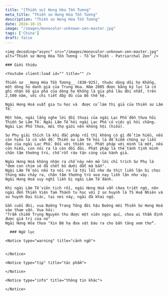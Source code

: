 ```yaml
---
title: "[Thiền sư] Hưng Hóa Tồn Tương"
meta_title: "Thiền sư Hưng Hóa Tồn Tương"
description: "Thiền sư Hưng Hóa Tồn Tương"
date: 2024-10-15
image: "/images/monocolor-unknown-zen-master.jpg"
tags: ['China']
draft: false
---
```


<div className="grid xl:grid-cols-8 lg:grid-cols-8 md:grid-cols-2 sm:grid-cols-2 xs:grid-cols-1 gap-8 bg-body dark:bg-darkmode-body">

  <div className="lg:col-span-3 md:col-span-1">

    <img decoding="async" src="/images/monocolor-unknown-zen-master.jpg" alt="Thiền sư Hưng Hóa Tồn Tương - Tổ Sư Thiền - Patriarchal Zen" />

    ### Giới thiệu

    <Youtube client:load id="" title="" />

    Thiền sư __Hưng Hóa Tồn Tương__ (830-925), thuộc dòng dõi họ Khổng, một dòng họ danh giá của Trung Hoa. Năm 2005 được bằng kỷ lục là có ghi nhận bộ gia phả của dòng họ Khổng là gia phả lâu đời nhất, trên 2,500 năm, với chi tiết đầy đủ của 86 thế hệ.

    Ngài Hưng Hoá xuất gia tu học và  được cử làm thị giả của thiền sư Lâm Tế.

    Một hôm, ngài lắng nghe lời đối thoại của ngài Lạc Phố đến thưa hỏi Thiền Sư Lâm Tế. Ngài Lâm Tể hỏi ngài Lạc Phố có việc gì hỏi chăng.
    Ngài Lạc Phố thưa, mới thọ giới nên không hội (hiểu).

    Sư Phụ giải thích là khi đắc pháp rồi thì không có gì để tìm hiểu, nếu còn hiểu là có vấn đề. Thiền sư Lâm Tế hỏi là để kiểm chứng sự liễu đạo của ngài Lạc Phố. Đối với thiền sư, Phật pháp với mình là một, nếu còn hiểu, con nói ra là còn đối đãi. Phật pháp là thể tánh tịnh minh chân tâm thường trú, chỗ rốt ráo tận cùng của hành giả.

    Ngài Hưng Hoá không nhận ra chỗ này nên mở lời chỉ trích Sư Phụ là "đem con chim sẻ đã chết bỏ dưới đất mà bắn".
    Ngài Lâm Tế nói nếu ta nói ra là tội lỗi như da thịt liền lặn bị chọc thủng máu chảy ra, chân tâm thường trú xưa nay liền lặn như vậy.
    Ngài Hưng Hoá suy nghĩ liền bị ngài Lâm Tế đánh.

    Khi ngài Lâm Tế viên tịch rồi, ngài Hưng Hoá vẫn chưa triệt ngộ, nên ngài đến Thiền Viện Tam Thánh tu học với 2 sư huynh là TS Huệ Nhiên và  sư huynh Đại Giác, tại nơi này, ngài đã khai ngộ.

    Gần cuối đời, vua Đường Trang Tông đời hậu Đường mời Thiền Sư Hưng Hoá vào tham vấn. Vua hỏi:
    "Trẫm chiếm Trung Nguyên thu được một viên ngọc quí, chưa ai thẩm định được giá trị của nó"
    Ngài Hưng Hóa thưa "Xin Bệ hạ đưa vật báu ra cho bần tăng xem thử".

  </div>

  <div className="lg:col-span-5 md:col-span-1">

      ### Ngữ lục

    <Notice type="warning" title="cảnh ngữ">


    </Notice>

    <Notice type="tip" title="tác phẩm">

    </Notice>

    <Notice type="info" title="thông tin khác">

    </Notice>

  </div>

</div>

